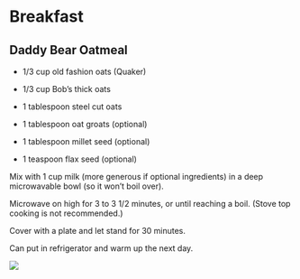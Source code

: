# Breakfast {.unnumbered}

## Daddy Bear Oatmeal {.unnumbered}

-   1/3 cup old fashion oats (Quaker)

-   1/3 cup Bob's thick oats

-   1 tablespoon steel cut oats

-   1 tablespoon oat groats (optional)

-   1 tablespoon millet seed (optional)

-   1 teaspoon flax seed (optional)

Mix with 1 cup milk (more generous if optional ingredients) in a deep microwavable bowl (so it won't boil over).

Microwave on high for 3 to 3 1/2 minutes, or until reaching a boil. (Stove top cooking is not recommended.)

Cover with a plate and let stand for 30 minutes.

Can put in refrigerator and warm up the next day.

![](assets/oatmealBowl.png)
